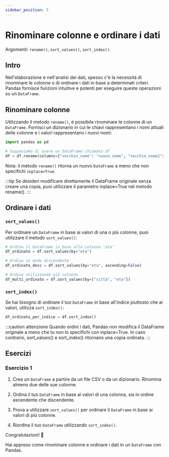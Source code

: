```yaml
---
sidebar_position: 5
---
```


# Rinominare colonne e ordinare i dati
Argomenti: `rename()`, `sort_values()`, `sort_index()`.

## Intro

Nell'elaborazione e nell'analisi dei dati, spesso c'è la necessità di rinominare le colonne o di ordinare i dati in base a determinati criteri. Pandas fornisce funzioni intuitive e potenti per eseguire queste operazioni su un `DataFrame`.

## Rinominare colonne

Utilizzando il metodo `rename()`, è possibile rinominare le colonne di un `DataFrame`. Fornisci un dizionario in cui le chiavi rappresentano i nomi attuali delle colonne e i valori rappresentano i nuovi nomi:

```python
import pandas as pd

# Supponiamo di avere un DataFrame chiamato df
df = df.rename(columns={"vecchio_nome": "nuovo_nome", "vecchio_nome2": "nuovo_nome2"})
```

Nota: il metodo `rename()` ritorna un nuovo `DataFrame` a meno che non specifichi `inplace=True`.

:::tip
Se desideri modificare direttamente il DataFrame originale senza creare una copia, puoi utilizzare il parametro inplace=True nel metodo rename().
:::

## Ordinare i dati

### `sort_values()`

Per ordinare un `DataFrame` in base ai valori di una o più colonne, puoi utilizzare il metodo `sort_values()`:

```python
# Ordina il DataFrame in base alla colonna 'eta'
df_ordinato = df.sort_values(by="eta")

# Ordina in modo discendente
df_ordinato_desc = df.sort_values(by="eta", ascending=False)

# Ordina utilizzando più colonne
df_multi_ordinato = df.sort_values(by=["città", "eta"])
```

### `sort_index()`

Se hai bisogno di ordinare il tuo `DataFrame` in base all'indice piuttosto che ai valori, utilizza `sort_index()`:

```python
df_ordinato_per_indice = df.sort_index()
```

:::caution attenzione
Quando ordini i dati, Pandas non modifica il DataFrame originale a meno che tu non lo specifichi con inplace=True. In caso contrario, sort_values() e sort_index() ritornano una copia ordinata.
:::

## Esercizi

### Esercizio 1

1.  Crea un `DataFrame` a partire da un file CSV o da un dizionario. Rinomina almeno due delle sue colonne.

2.  Ordina il tuo `DataFrame` in base ai valori di una colonna, sia in ordine ascendente che discendente.

3.  Prova a utilizzare `sort_values()` per ordinare il `DataFrame` in base ai valori di più colonne.

4.  Riordina il tuo `DataFrame` utilizzando `sort_index()`.

Congratulazioni! 🎉

Hai appreso come rinominare colonne e ordinare i dati in un `DataFrame` con Pandas.
